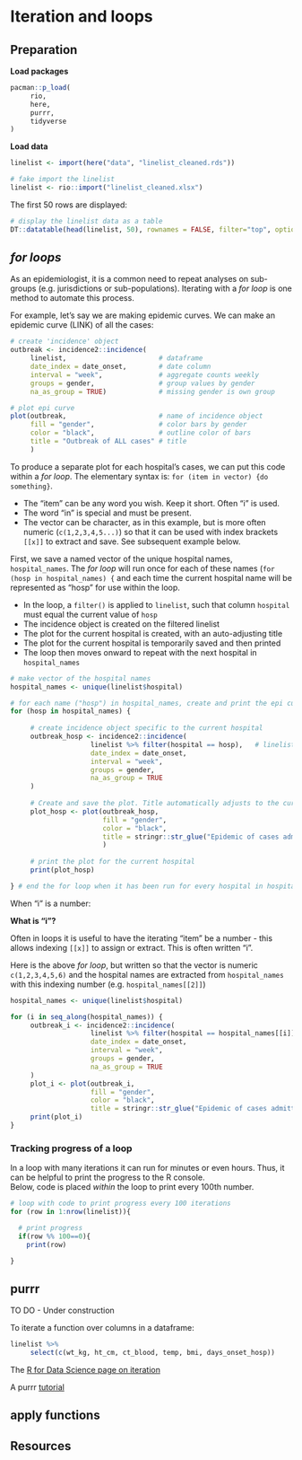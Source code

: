 
# Iteration and loops { }  







<!-- ======================================================= -->
## Preparation {  }


**Load packages**  

```r
pacman::p_load(
     rio,
     here, 
     purrr,
     tidyverse
)
```


**Load data**  

```r
linelist <- import(here("data", "linelist_cleaned.rds"))
```

```r
# fake import the linelist
linelist <- rio::import("linelist_cleaned.xlsx")
```

The first 50 rows are displayed:  

```r
# display the linelist data as a table
DT::datatable(head(linelist, 50), rownames = FALSE, filter="top", options = list(pageLength = 5, scrollX=T) )
```




<!-- ======================================================= -->
## *for loops* {  }

As an epidemiologist, it is a common need to repeat analyses on sub-groups (e.g. jurisdictions or sub-populations). Iterating with a *for loop* is one method to automate this process.  

For example, let's say we are making epidemic curves. We can make an epidemic curve (LINK) of all the cases:  

```r
# create 'incidence' object
outbreak <- incidence2::incidence(   
     linelist,                       # dataframe
     date_index = date_onset,        # date column
     interval = "week",              # aggregate counts weekly
     groups = gender,                # group values by gender
     na_as_group = TRUE)             # missing gender is own group

# plot epi curve
plot(outbreak,                       # name of incidence object
     fill = "gender",                # color bars by gender
     color = "black",                # outline color of bars
     title = "Outbreak of ALL cases" # title
     )
```

To produce a separate plot for each hospital's cases, we can put this code within a *for loop*. The elementary syntax is: `for (item in vector) {do something}`.  

* The "item" can be any word you wish. Keep it short. Often "i" is used.  
* The word "in" is special and must be present.  
* The vector can be character, as in this example, but is more often numeric (`c(1,2,3,4,5...)`) so that it can be used with index brackets `[[x]]` to extract and save. See subsequent example below.  

First, we save a named vector of the unique hospital names, `hospital_names`. The *for loop* will run once for each of these names (`for (hosp in hospital_names) {` and each time the current hospital name will be represented as "hosp" for use within the loop.  

* In the loop, a `filter()` is applied to `linelist`, such that column `hospital` must equal the current value of `hosp`  
* The incidence object is created on the filtered linelist  
* The plot for the current hospital is created, with an auto-adjusting title  
* The plot for the current hospital is temporarily saved and then printed  
* The loop then moves onward to repeat with the next hospital in `hospital_names`  

```r
# make vector of the hospital names
hospital_names <- unique(linelist$hospital)

# for each name ("hosp") in hospital_names, create and print the epi curve
for (hosp in hospital_names) {
     
     # create incidence object specific to the current hospital
     outbreak_hosp <- incidence2::incidence(
                    linelist %>% filter(hospital == hosp),   # linelist is filtered to the current hospital
                    date_index = date_onset,
                    interval = "week", 
                    groups = gender,
                    na_as_group = TRUE
     )
     
     # Create and save the plot. Title automatically adjusts to the current hospital
     plot_hosp <- plot(outbreak_hosp,
                       fill = "gender",
                       color = "black",
                       title = stringr::str_glue("Epidemic of cases admitted to {hosp}")
                       )
     
     # print the plot for the current hospital
     print(plot_hosp)

} # end the for loop when it has been run for every hospital in hospital_names 
```

When "i" is a number:  

**What is "i"?**  

Often in loops it is useful to have the iterating "item" be a number - this allows indexing `[[x]]` to assign or extract. This is often written "i".  

Here is the above *for loop*, but written so that the vector is numeric `c(1,2,3,4,5,6)` and the hospital names are extracted from `hospital_names` with this indexing number (e.g. `hospital_names[[2]]`)  

```r
hospital_names <- unique(linelist$hospital)

for (i in seq_along(hospital_names)) {
     outbreak_i <- incidence2::incidence(
                    linelist %>% filter(hospital == hospital_names[[i]]),
                    date_index = date_onset,
                    interval = "week", 
                    groups = gender,
                    na_as_group = TRUE
     )
     plot_i <- plot(outbreak_i,
                    fill = "gender",
                    color = "black",
                    title = stringr::str_glue("Epidemic of cases admitted to {hospital_names[[i]]}"))
     print(plot_i)
}
```


### Tracking progress of a loop  

In a loop with many iterations it can run for minutes or even hours. Thus, it can be helpful to print the progress to the R console.  
Below, code is placed *within* the loop to print every 100th number.  

```r
# loop with code to print progress every 100 iterations
for (row in 1:nrow(linelist)){

  # print progress
  if(row %% 100==0){
    print(row)

}
```







<!-- ======================================================= -->
## **purrr** { }

TO DO - Under construction  

To iterate a function over columns in a dataframe:  

```r
linelist %>% 
     select(c(wt_kg, ht_cm, ct_blood, temp, bmi, days_onset_hosp))
```



The [R for Data Science page on iteration](https://r4ds.had.co.nz/iteration.html#iteration)  

A purrr [tutorial](https://jennybc.github.io/purrr-tutorial/index.html ) 









<!-- ======================================================= -->
## apply functions { }




<!-- ======================================================= -->
## Resources { }




